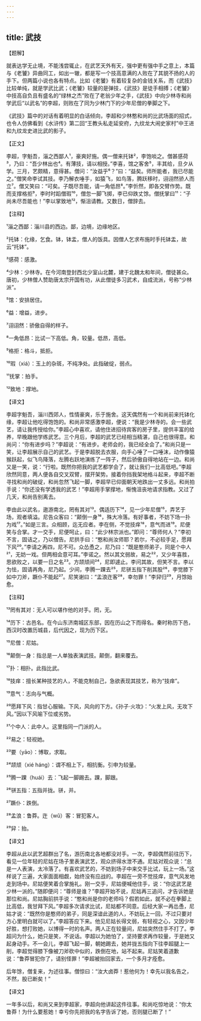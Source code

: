 ```yaml
---
---
---
```

title: 武技
---




【题解】


就表达学无止境，不能浅尝辄止，在武艺天外有天，强中更有强中手之意上，本篇与《老饕》异曲同工，如出一辙，都是写一个技高意满的人败在了其貌不扬的人的手下。但两篇小说也各有特点。比如《老饕》有着较复杂的金钱关系，而《武技》比较单纯，就是学武比武；《老饕》较量的是弹技，《武技》是徒手相搏；《老饕》中技高自负且有盛名的“绿林之杰”败在了老翁少年之手，《武技》中向少林寺和尚学武后“以武名”的李超，则败在了同为少林门下的少年尼僧的拳脚之下。

《武技》篇中的对话有着明显的白话倾向，李超和少林憨和尚的比武场面的招式，也令人仿佛看到《水浒传》第二回“王教头私走延安府，九纹龙大闹史家村”中王进和九纹龙史进比武的影子。

【正文】

李超，字魁吾，淄之西鄙人¹，豪爽好施。偶一僧来托钵²，李饱啖之。僧甚感荷³，乃曰：“吾少林出也⁴。有薄技，请以相授。”李喜，馆之客舍⁵，丰其给，旦夕从学。三月，艺颇精，意得甚。僧问：“汝益乎⁶？”曰：“益矣。师所能者，我已尽能之。”僧笑命李试其技。李乃解衣唾手，如猿飞，如鸟落，腾跃移时，诩诩然骄人而立⁷。僧又笑曰：“可矣。子既尽吾能，请一角低昂⁸。”李忻然，即各交臂作势。既而支撑格拒⁹，李时时蹈僧瑕¹⁰，僧忽一脚飞掷，李已仰跌丈馀。僧抚掌曰¹¹：“子尚未尽吾能也！”李以掌致地¹²，惭沮请教。又数日，僧辞去。





【注释】


¹淄之西鄙：淄川县的西边。鄙，边境，边缘地区。

²托钵：化缘，乞食。钵，钵盂，僧人的饭具。因僧人乞求布施时手托钵盂，故云“托钵”。

³感荷：感激。

⁴少林：少林寺。在今河南登封西北少室山北麓，建于北魏太和年间，僧徒甚众。唐初，少林僧人赞助唐太宗开国有功，从此僧徒多习武术，自成流派，号称“少林派”。

⁵馆：安排居住。

⁶益：增益，进步。

⁷诩诩然：骄傲自得的样子。

⁸一角低昂：比试一下高低。角，较量。低昂，高低。

⁹格拒：格斗，抵拒。

¹⁰瑕（xiá）：玉上的杂斑，不纯净处。此指破绽，弱点。

¹¹抚掌：拍手。

¹²致地：撑地。





【译文】


李超字魁吾，淄川西郊人，性情豪爽，乐于施舍。这天偶然有一个和尚前来托钵化缘，李超让他吃得饱饱的。和尚非常感激李超，便说：“我是少林寺的。会一些武艺，请让我传授给你。”李超心中喜欢，请他住进招待宾客的房子里，提供丰富的给养，早晚跟他学练武艺。三个月后，李超的武艺已经相当精湛，自己也很得意。和尚问：“你有进步吗？”李超说：“有进步。老师会的，我已经全会了。”和尚只是一笑，让李超展示自己的武艺。于是李超脱去衣服，向手心唾了一口唾沫，动作像猿猴跃起，似飞鸟降落，左腾右跃地演练了一阵子，然后骄傲自得地站在一边。和尚又是一笑，说：“行啦。既然你把我的武艺都学会了，就让我们一比高低吧。”李超欣然同意，两人便各自交叉双臂，摆开架势。接着你挡我架地格斗起来，李超不断寻找和尚的破绽，和尚忽然飞起一脚，李超早已仰面朝天地跌出一丈多远。和尚拍手说：“你还没有学透我的武艺！”李超用手掌撑地，惭愧沮丧地请求指教。又过了几天，和尚告别离去。

李由此以武名，遨游南北，罔有其对¹³。偶适历下¹⁴，见一少年尼僧¹⁵，弄艺于场，观者填溢。尼告众客曰：“颠倒一身¹⁶，殊大冷落。有好事者，不妨下场一扑为戏¹⁷。”如是三言。众相顾，迄无应者。李在侧，不觉技痒¹⁸，意气而进¹⁹。尼便笑与合掌。才一交手，尼便呵止，曰：“此少林宗派也。”即问：“尊师何人？”李初不言，固诘之，乃以僧告。尼拱手曰：“憨和尚汝师耶？若尔，不必较手足，愿拜下风²⁰。”李请之再四，尼不可。众怂恿之，尼乃曰：“既是憨师弟子，同是个中人²¹，无妨一戏。但两相会意可耳。”李诺之。然以其文弱故，易之²²，又少年喜胜，思欲败之，以要一日之名²³。方颉颃间²⁴，尼即遽止。李问其故，但笑不言。李以为怯，固请再角，尼乃起。少间，李腾一踝去²⁵，尼骈五指下削其股²⁶，李觉膝下如中刀斧，蹶仆不能起²⁷。尼笑谢曰：“孟浪迕客²⁸，幸勿罪！”李舁归²⁹，月馀始愈。





【注释】


¹³罔有其对：无人可以堪作他的对手。罔，无。

¹⁴历下：古邑名。在今山东济南城区东部，因在历山之下而得名。秦时称历下邑，西汉时改置历城县，后代因之，现为历下区。

¹⁵尼僧：尼姑。

¹⁶颠倒一身：指总是一人单独表演武技。颠倒，翻来覆去。

¹⁷扑：相扑。此指比武。

¹⁸技痒：擅长某种技艺的人，不能克制自己，急欲表现其技艺，称为“技痒”。

¹⁹意气：志向与气概。

²⁰愿拜下风：指甘心服输。下风，风向的下方。《孙子·火攻》：“火发上风，无攻下风。”因以下风喻下位或劣势。

²¹个中人：此中人。这里指同一门派的人。

²²易之：轻视她。

²³要（yāo）：博取，求取。

²⁴颉颃（xié háng）：谓不相上下，相抗衡。引申为较量。

²⁵腾一踝（huái）去：飞起一脚踢去。踝，脚跟。

²⁶骈五指：五指并拢。骈，并。

²⁷蹶仆：跌倒。

²⁸孟浪：鲁莽。迕（wǔ）客：冒犯客人。

²⁹舁：抬。





【译文】


李超从此以武艺超群出了名，游历南北各地都没对手。一次，李超偶然前往历下，看见一位年轻的尼姑在场子里表演武艺，观众挤得水泄不通。尼姑对观众说：“总是一人表演，太冷落了。有喜欢武艺的，不妨到场子中来交手比试，玩上一场。”这样说了三遍，大家面面相觑，始终没有应战的。李超在一旁不觉技痒，意气风发地走到场中。尼姑便笑着合掌施礼。刚一交手，尼姑便喊他住手，说：“你这武艺是少林一派的。”随即便问：“尊师是谁？”李超开始不说，尼姑再三追问，才告诉她是那位和尚。尼姑胸前拱手说：“憨和尚是你的老师吗？假若如此，就不必在拳脚上比高低，我甘拜下风。”李超多次请求比试，尼姑都不同意。后经大家一再怂恿，尼姑才说：“既然你是憨师的弟子，同是深谙此道的人，不妨玩上一回，不过只要对方心里明白就可以了。”李超答应下来。他见尼姑长得文弱，有轻视之心，又因少年好胜，想打败她，以博得一时的名声。两人正在较量间，尼姑突然住手不打了。李超问为什么，她只是笑，不说话。李超以为她怕了，坚持要求再作较量，于是她又起身动手。不一会儿，李超飞起一脚，朝她踢去，她并拢五指向下往李超腿上一削，李超觉得膝下像被刀斧砍中似的，跌倒在地，站不起来。尼姑笑着道歉说：“鲁莽冒犯你了，请别怪罪！”李超被抬回家去，一个多月才痊愈。

后年馀，僧复来，为述往事。僧惊曰：“汝大卤莽！惹他何为！幸先以我名告之，不然，股已断矣！”





【译文】


一年多以后，和尚又来到李超家，李超向他讲起这件往事。和尚吃惊地说：“你太鲁莽！为什么要惹她！幸亏你先把我的名字告诉了她，否则腿已断了！”